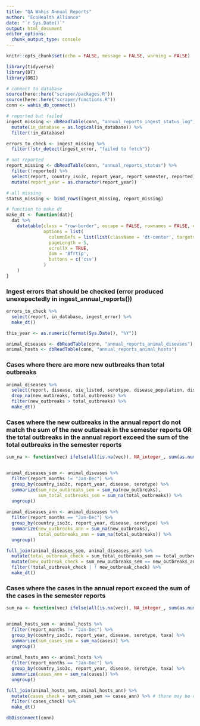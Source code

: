 ```yaml
---
title: "QA Wahis Annual Reports"
author: "EcoHealth Alliance"
date: "`r Sys.Date()`"
output: html_document
editor_options: 
  chunk_output_type: console
---
```


```r
knitr::opts_chunk$set(echo = FALSE, message = FALSE, warning = FALSE)

library(tidyverse)
library(DT)
library(DBI)

# connect to database
source(here::here("scraper/packages.R"))
source(here::here("scraper/functions.R"))
conn <- wahis_db_connect()

# reported but failed 
ingest_missing <- dbReadTable(conn, "annual_reports_ingest_status_log") %>% 
  mutate(in_database = as.logical(in_database)) %>%
  filter(!in_database) 

errors_to_check <- ingest_missing %>%
  filter(!str_detect(ingest_error, "failed to fetch"))

# not reported
report_missing <- dbReadTable(conn, "annual_reports_status") %>%
  filter(!reported) %>%
  select(report, country_iso3c, report_year, report_semester, reported) %>%
  mutate(report_year = as.character(report_year))

# all missing
status_missing <- bind_rows(ingest_missing, report_missing)

# function to make dt
make_dt <- function(dat){
  dat %>%
    datatable(class = "row-border", escape = FALSE, rownames = FALSE, extensions = "Buttons", 
              options = list(
                columnDefs = list(list(className = 'dt-center', targets = 0:(dim(.)[2] - 1))),
                pageLength = 5,
                scrollX = TRUE,
                dom = 'Bfrtip',
                buttons = c('csv')
              )
    )
}
```

### Ingest errors that should be checked (error produced unexepectedly in ingest_annual_reports())
```r
errors_to_check %>%
  select(report, in_database, ingest_error) %>%
  make_dt()
```

```r
this_year <- as.numeric(format(Sys.Date(), "%Y"))

animal_diseases <- dbReadTable(conn, "annual_reports_animal_diseases") 
animal_hosts <- dbReadTable(conn, "annual_reports_animal_hosts") 

```

### Cases where there are more new outbreaks than total outbreaks
```r
animal_diseases %>%
  select(report, disease, oie_listed, serotype, disease_population, disease_status, new_outbreaks, total_outbreaks) %>%
  drop_na(new_outbreaks, total_outbreaks) %>%
  filter(new_outbreaks > total_outbreaks) %>%
  make_dt()
```

### Cases where the new outbreaks in the annual report do not match the sum of the new outbreak in the semester reports OR the total outbreaks in the annual report exceed the sum of the total outbreaks in the semester reports 
```r

sum_na <- function(vec) ifelse(all(is.na(vec)), NA_integer_, sum(as.numeric(vec), na.rm = TRUE))


animal_diseases_sem <- animal_diseases %>%
  filter(report_months != "Jan-Dec") %>% 
  group_by(country_iso3c, report_year, disease, serotype) %>% 
  summarize(sum_new_outbreaks_sem = sum_na(new_outbreaks), 
            sum_total_outbreaks_sem = sum_na(total_outbreaks)) %>% 
  ungroup()
  
animal_diseases_ann <- animal_diseases %>%
  filter(report_months == "Jan-Dec") %>%
  group_by(country_iso3c, report_year, disease, serotype) %>% 
  summarize(new_outbreaks_ann = sum_na(new_outbreaks), 
            total_outbreaks_ann = sum_na(total_outbreaks)) %>% 
  ungroup()

full_join(animal_diseases_sem, animal_diseases_ann) %>% 
  mutate(total_outbreak_check = sum_total_outbreaks_sem >= total_outbreaks_ann) %>% # there may be overlap in total outbreaks in semesters. year report should not have more than semester sum
  mutate(new_outbreak_check = sum_new_outbreaks_sem == new_outbreaks_ann) %>% # new outbreaks from semesters should add up to new outbreaks from years
  filter(!total_outbreak_check | ! new_outbreak_check) %>% 
  make_dt()
```

### Cases where the cases in the annual report exceed the sum of the cases in the semester reports 
```r

sum_na <- function(vec) ifelse(all(is.na(vec)), NA_integer_, sum(as.numeric(vec), na.rm = TRUE))


animal_hosts_sem <- animal_hosts %>%
  filter(report_months != "Jan-Dec") %>% 
  group_by(country_iso3c, report_year, disease, serotype, taxa) %>% 
  summarize(sum_cases_sem = sum_na(cases)) %>% 
  ungroup()
  
animal_hosts_ann <- animal_hosts %>%
  filter(report_months == "Jan-Dec") %>% 
  group_by(country_iso3c, report_year, disease, serotype, taxa) %>% 
  summarize(cases_ann = sum_na(cases)) %>% 
  ungroup()

full_join(animal_hosts_sem, animal_hosts_ann) %>% 
  mutate(cases_check = sum_cases_sem >= cases_ann) %>% # there may be overlap in cases in semesters. year report should not have more than semester sum
  filter(!cases_check) %>% 
  make_dt()
```

```r
dbDisconnect(conn)
```

